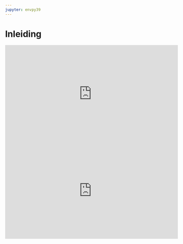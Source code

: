 ```yaml
---
jupyter: envpy39
---
```


# Inleiding

::: {.ratio .ratio-16x9 .my-5}

<iframe width="560" height="315" src="https://www.youtube.com/embed/MYGGShibwQ8?si=LcZYN9mzP5A1cFZM" title="YouTube video player" frameborder="0" allow="accelerometer; autoplay; clipboard-write; encrypted-media; gyroscope; picture-in-picture; web-share" allowfullscreen></iframe>
:::

::: {.ratio .ratio-16x9 .my-5}

<iframe width="560" height="315" src="https://www.youtube.com/embed/Du8v-S9FVX0?si=wvN5GaTM3JOU-mEN" title="YouTube video player" frameborder="0" allow="accelerometer; autoplay; clipboard-write; encrypted-media; gyroscope; picture-in-picture; web-share" allowfullscreen></iframe>
:::
